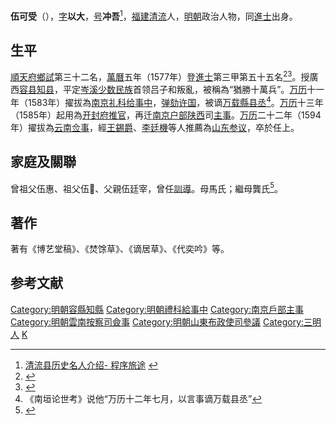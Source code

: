 {{明清人物信息框
| 姓名 = 伍可受
| 原名 =
| 圖片名稱= 
| 圖片大小 =
| 圖片說明 = 
| 最高職務 = 山東參議
| 國家 = 大明 
| 爵位 =
| 籍貫 = [[福建|福建]][[清流縣|清流縣]]
| 族裔 = 
| 字號 = 字以大，號冲吾
| 諡號 =
| 出生日期 = 生年不詳
| 出生地點 = [[福建|福建]][[清流縣|清流縣]]
| 逝世日期 = 卒年不詳
| 逝世地點 = [[山東|山東]]
| 墓葬 =
| 配偶 = 
| 親屬 = 
| 出身 =
* 萬曆五年丁丑科同進士出身
| 經歷 =
| 著作 = *《博艺堂稿》、《焚馀草》、《谪居草》、《代奕吟》
}}

'''伍可受'''（{{bd|？||？|catIdx=W伍}}），[[表字|字]]'''以大'''，[[号|号]]'''冲吾'''<ref>[https://www.chengxulvtu.com/2017/10/24/%E6%B8%85%E6%B5%81%E5%8E%BF%E5%8E%86%E5%8F%B2%E5%90%8D%E4%BA%BA%E4%BB%8B%E7%BB%8D.html 清流县历史名人介绍- 程序旅途] {{Wayback|url=https://www.chengxulvtu.com/2017/10/24/%E6%B8%85%E6%B5%81%E5%8E%BF%E5%8E%86%E5%8F%B2%E5%90%8D%E4%BA%BA%E4%BB%8B%E7%BB%8D.html |date=20171113222646 }}</ref>，[[福建|福建]][[清流縣|清流]]人，[[明朝|明朝]]政治人物，同[[進士|進士]]出身。

== 生平 ==
[[順天府|順天府]][[鄉試|鄉試]]第三十二名，[[萬曆|萬曆]]五年（1577年）登[[進士|進士]]第三甲第五十五名<ref>{{Cite book|title=《皇明贡举考》卷五|last=（明）[[张朝瑞|张朝瑞]]|first=|publisher=《续修四库全书》史部第828册|year=|isbn=|location=|pages=}}</ref><ref>{{Cite book|title=贡举志五种 上|last=鲁小俊，江俊伟著|first=|publisher=武汉：武汉大学出版社|year=2009|isbn=978-7-307-07043-1|location=|pages=}}</ref>。授廣西[[容县|容县]][[知县|知县]]，平定[[岑溪|岑溪]][[少数民族|少数民族]]首领吕子和叛亂，被稱為“猶勝十萬兵”。[[万历|万历]]十一年（1583年）擢拔為[[南京|南京]][[礼科|礼科]][[给事中|给事中]]，[[弹劾|弹劾]][[许国_(人物)|许国]]，被谪[[万载縣|万载縣]][[县丞|县丞]]<ref>《南垣论世考》说他“万历十二年七月，以言事谪万载县丞”</ref>。[[万历|万历]]十三年（1585年）起用為[[开封府|开封府]][[推官|推官]]，再迁[[南京|南京]][[户部|户部]][[陕西|陕西]]司[[主事|主事]]。[[万历|万历]]二十二年（1594年）擢拔為[[云南|云南]][[佥事|佥事]]，經[[王錫爵|王錫爵]]、[[李廷機|李廷機]]等人推薦為[[山东|山东]][[参议|参议]]，卒於任上。

==家庭及關聯==
曾祖父伍惠、祖父伍𣇐、父親伍廷宰，曾任[[訓導|訓導]]。母馬氏；繼母龔氏<ref>{{Cite book|title=天一阁藏明代科举录选刊 登科录 点校本|last=龚延明主编|first=|publisher=宁波出版社|year=2016|isbn=978-7-5526-2320-8|location=宁波|pages=|quote=《天一閣藏明代科舉錄選刊.登科錄》之《萬曆五年丁丑科登科錄》}}</ref>。

==著作==
著有《博艺堂稿》、《焚馀草》、《谪居草》、《代奕吟》等。

==参考文献==
{{reflist}}

{{萬曆五年丁丑科殿試金榜}}
{{DEFAULTSORT:Wu伍}}

[[Category:明朝容縣知縣|Category:明朝容縣知縣]]
[[Category:明朝禮科給事中|Category:明朝禮科給事中]]
[[Category:南京戶部主事|Category:南京戶部主事]]
[[Category:明朝雲南按察司僉事|Category:明朝雲南按察司僉事]]
[[Category:明朝山東布政使司參議|Category:明朝山東布政使司參議]]
[[Category:三明人|Category:三明人]]
[[Category:伍姓|K]]